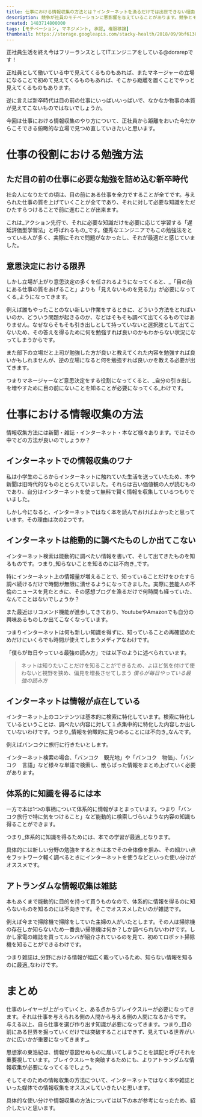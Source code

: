 ```yaml
---
title: 仕事における情報収集の方法とは？インターネットを漁るだけでは出世できない理由
description: 競争が社員のモチベーションに悪影響を与えていることがあります。競争とモチベーションの関係性と、そこから見る最適な競争の作り方について記載していきます。
created: 1483714800000
tags: [モチベーション, マネジメント, 承認, 権限移譲]
thumbnail: https://storage.googleapis.com/stacky-health/2018/09/9bf6138549f3f767d1ecb3ca68cd111f.jpg
---
```


正社員生活を終え今はフリーランスとしてITエンジニアをしている@dorarepです！

正社員として働いている中で見えてくるものもあれば、またマネージャーの立場になることで初めて見えてくるものもあれば、そこから距離を置くことでやっと見えてくるものもあります。

逆に言えば新卒時代は目の前の仕事にいっぱいいっぱいで、なかなか物事の本質が見えてこないものではないでしょうか。

今回は仕事における情報収集のやり方について、正社員から距離をおいた今だからこそできる俯瞰的な立場で見つめ直していきたいと思います。

# 仕事の役割における勉強方法
## ただ目の前の仕事に必要な勉強を詰め込む新卒時代
社会人になりたての頃は、目の前にある仕事を全力ですることが全てです。与えられた仕事の質を上げていくことが全てであり、それに対して必要な知識をただひたすらつけることで前に進むことが出来ます。

これは_アクション先行で、それに必要な知識だけを必要に応じて学習する「遅延評価型学習法」と呼ばれるもの_です。優秀なエンジニアでもこの勉強法をとっている人が多く、実際にそれで問題がなかったし、それが最適だと感じていました。

## 意思決定における限界
しかし立場が上がり意思決定の多くを任されるようになってくると、_「目の前にある仕事の質をあげること」よりも「見えないものを見る力」が必要になってくる_ようになってきます。

例えば誰もやったことのない新しい作業をするときに、どういう方法をとればいいのか、どういう問題が起きるのか、などはそもそも調べて出てくるものではありません。なぜならそもそも引き出しとして持っていないと選択肢として出てこないため、その答えを得るために何を勉強すれば良いのかもわからない状況になってしまうからです。

また部下の立場だと上司が勉強した方が良いと教えてくれた内容を勉強すれば良いかもしれませんが、逆の立場になると何を勉強すれば良いかを教える必要が出てきます。

つまりマネージャーなど意思決定をする役割になってくると、_自分の引き出しを増やすために目の前にないことを知ることが必要になってくる_わけです。

# 仕事における情報収集の方法
情報収集方法には新聞・雑誌・インターネット・本など様々あります。ではその中でどの方法が良いのでしょうか？

## インターネットでの情報収集のワナ

私は小学生のころからインターネットに触れていた生活を送っていたため、本や新聞は旧時代的なものととらえていました。それらは古い価値観の人が読むものであり、自分はインターネットを使って無料で賢く情報を収集しているつもりでいました。

しかし今になると、インターネットではなく本を読んでおけばよかったと思っています。その理由は次の2つです。

## インターネットは能動的に調べたものしか出てこない
インターネット検索は能動的に調べたい情報を書いて、そして出てきたものを知るものです。つまり_知らないことを知るのには不向き_です。

特にインターネット上の情報量が増えることで、知っていることだけをひたすら調べ続けるだけで時間が無限に潰せるようになってきました。実際に芸能人の不倫のニュースを見たときに、その感想ブログを漁るだけで何時間も経っていた、なんてことはないでしょうか？

また最近はリコメンド機能が進歩してきており、YoutubeやAmazonでも自分の興味あるものしか出てこなくなっています。

つまりインターネットは何も新しい知識を得ずに、知っていることの再確認のためだけにいくらでも時間が使えてしまうメディアなわけです。

「僕らが毎日やっている最強の読み方」では以下のように述べられています。

> ネットは知りたいことだけを知ることができるため、よほど気を付けて使わないと視野を狭め、偏見を増長させてしまう
<cite>僕らが毎日やっている最強の読み方</cite>

## インターネットは情報が点在している
インターネット上のコンテンツは基本的に検索に特化しています。検索に特化しているということは、調べたい内容に対して１点集中的に特化した内容しか出していないわけです。つまり_情報を俯瞰的に見つめることには不向き_なんです。

例えばバンコクに旅行に行きたいとします。

インターネット検索の場合、「バンコク　観光地」や「バンコク　物価」、「バンコク　言語」など様々な単語で検索し、散らばった情報をまとめ上げていく必要があります。

## 体系的に知識を得るには本
一方で本は1つの事柄について体系的に情報がまとまっています。つまり「バンコク旅行で特に気をつけること」など能動的に検索しづらいような内容の知識も得ることができます。

つまり_体系的に知識を得るためには、本での学習が最適_となります。

具体的には新しい分野の勉強をするときは本でその全体像を掴み、その細かい点をフットワーク軽く調べるときにインターネットを使うなどといった使い分けがオススメです。

## アトランダムな情報収集は雑誌
本もあくまで能動的に目的を持って買うものなので、体系的に情報を得るのに知らないものを知るのには不向きです。そこでオススメしたいのが雑誌です。

例えば今まで掃除機で掃除をしていた主婦の人がいたとします。その人は掃除機の存在しか知らないため一番良い掃除機は何か？しか調べられないわけです。しかし家電の雑誌を買ってルンバが紹介されているのを見て、初めてロボット掃除機を知ることができるわけです。

つまり雑誌は_分野における情報が幅広く載っているため、知らない情報を知るのに最適_なわけです。

# まとめ
仕事のレイヤーが上がっていくと、ある点からブレイクスルーが必要になってきます。それは仕事を与えられる側の人間から与える側の人間になるからです。
与える以上、自ら仕事を選び作り出す知識が必要になってきます。つまり_目の前にある世界を掘っていくだけでは突破することはできず、見えている世界がいかに広いかが重要になってきます_。

思想家の東浩紀は、情報が意図せぬものに届いてしまうことを誤配と呼びそれを重要視しています。ブレイクスルーを突破するためにも、よりアトランダムな情報収集が必要になってくるでしょう。

そしてそのための情報収集の方法について、インターネットではなく本や雑誌といった媒体での情報収集をオススメしていきたいと思います。

具体的な使い分けや情報収集の方法については以下の本が参考になったため、紹介したいと思います。

<Amazon productKey="僕らが毎日やっている最強の読み方" />

